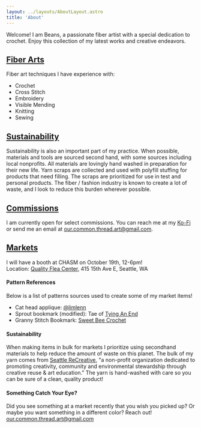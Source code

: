```yaml
---
layout: ../layouts/AboutLayout.astro
title: 'About'
---
```



Welcome! I am Beans, a passionate fiber artist with a special dedication
to crochet. Enjoy this collection of my latest works and creative endeavors.

## <u>Fiber Arts</u>

Fiber art techniques I have experience with:

- Crochet
- Cross Stitch
- Embroidery
- Visible Mending
- Knitting
- Sewing

## <u>Sustainability</u>

Sustainability is also an important part of my practice. When possible, materials and tools are sourced second hand, with some sources including local nonprofits. All materials are lovingly hand washed in preparation for their new life. Yarn scraps are collected and used with polyfill stuffing for products that need filling. The scraps are prioritized for use in test and personal products. The fiber / fashion industry is known to create a lot of waste, and I look to reduce this burden wherever possible.

## <u>Commissions</u>

I am currently open for select commissions. You can reach me at my <a href="https://ko-fi.com/ourcommonthread" target="_blank">Ko-Fi<Icon class="size-3 align-super" name='mdi:external-link' /></a> or send me an email at our.common.thread.art@gmail.com.

## <u>Markets</u>

I will have a booth at CHASM on October 19th, 12-6pm! <br/>
Location: <a href="https://www.google.com/maps/place/Quality+Flea+Center/@47.622726,-122.3148778,17z/data=!3m1!4b1!4m6!3m5!1s0x5490158f5f9432a1:0x5bab91fb5d22fdc7!8m2!3d47.6227224!4d-122.3123029!16s%2Fg%2F11y7cd8swm?entry=ttu&g_ep=EgoyMDI0MDkxOC4xIKXMDSoASAFQAw%3D%3D" rel="nofollow">Quality Flea Center<Icon class="size-3 align-super" name='mdi:external-link' /></a>, 415 15th Ave E, Seattle, WA

#### Pattern References

Below is a list of patterns sources used to create some of my market items!

- Cat head applique: <a target="_blank" rel="nofollow|noreferrer|external" href="https://www.instagram.com/limlenn">@limlenn<Icon class="size-3 align-super" name='mdi:external-link' /></a>
- Sprout bookmark (modified): Tae of <a rel="nofollow noreferrer external" target="_blank" href="https://www.tyinganend.com">Tying An End<Icon class="size-3 align-super" name='mdi:external-link' /></a>
- Granny Stitch Bookmark: <a rel="nofollow noreferrer external" target="_blank" href="https://sweetbeecrochet.com/granny-stitch-bookmark/">Sweet Bee Crochet<Icon class="size-3 align-super" name='mdi:external-link' /></a>

#### Sustainability

When making items in bulk for markets I prioritize using secondhand materials to help reduce the amount of waste on this planet. The bulk of my yarn comes from <a target="_blank" href="https://www.seattlerecreative.org">Seattle ReCreative<Icon class="size-3 align-super" name='mdi:external-link' /></a>, "a non-profit organization dedicated to promoting creativity, community and environmental stewardship through creative reuse & art education." The yarn is hand-washed with care so you can be sure of a clean, quality product!

#### Something Catch Your Eye?

Did you see something at a market recently that you wish you picked up? Or maybe you want something in a different color? Reach out! our.common.thread.art@gmail.com

